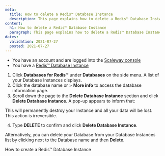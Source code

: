 ```yaml
---
meta:
  title: How to delete a Redis™ Database Instance
  description: This page explains how to delete a Redis™ Database Instance
content:
  h1: How to delete a Redis™ Database Instance
  paragraph: This page explains how to delete a Redis™ Database Instance 
dates:
  validation: 2021-07-27
  posted: 2021-07-27
---
```


<Message type="requirement">

- You have an account and are logged into the [Scaleway console](https://console.scaleway.com)
- You have a [Redis™ Database Instance](/databases/databases-for-redis/how-to/create-a-database-for-redis)

</Message>

1. Click **Databases for Redis™** under **Databases** on the side menu. A list of your Database Instances displays.
2. Click the database name or <Icon name="more" /> > **More info** to access the database information page.
3. Scroll down the page to the **Delete Database Instance** section and click **Delete Database Instance**. A pop-up appears to inform that:

  <Message type="important">

  This will permanently destroy your Instance and all your data will be lost. This action is irreversible.

  </Message>

4. Type **DELETE** to confirm and click **Delete Database Instance**.

<Message type="tip">

Alternatively, you can delete your Database from your Database Instances list by clicking <Icon name="more" /> next to the Database name and then **Delete**.

</Message>

<Navigation title="See Also">
  <PreviousButton to="/databases/databases-for-redis/how-to/create-a-database-for-redis">How to create a Redis™ Database Instance</PreviousButton>
</Navigation>
